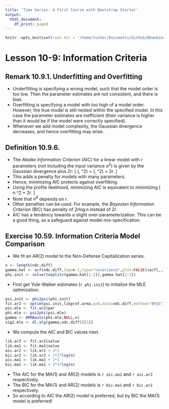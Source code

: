 ```yaml
---
title: 'Time Series: A First Course with Bootstrap Starter'
output:
  html_document:
    df_print: paged
---
```


```r
knitr::opts_knit$set(root.dir = '/home/tucker/Documents/GitHub/BEwebinar/Data')
```

# Lesson 10-9: Information Criteria




## Remark 10.9.1. Underfitting and Overfitting

- Underfitting is specifying a wrong model, such that the model order is too low. Then the parameter estimates are not consistent, and there is bias.
- Overfitting is specifying a model with too high of a model order. However, the true model is still nested within the specified model. In this case the parameter estimates are inefficient (their variance is higher than it would be if the model were correctly specified).
- Whenever we add model complexity, the Gaussian divergence decreases, and hence overfitting may arise.

## Definition 10.9.6.

- The *Akaike Information Criterion* (AIC) for a linear model with $r$ parameters (not including the input variance $\sigma^2$) is given by the Gaussian divergence plus $2r$:
\[
  \mbox{AIC} (\underline{\omega}, \sigma^2) = 
   \mathcal{L} (\underline{\omega}, \sigma^2) + 2r.
\]
- This adds a penalty for models with many parameters.
- Hence, minimizing AIC protects against overfitting.
- Using the profile likelihood, minimizing AIC is equivalent to minimizing
\[
   n \log \widehat{\sigma}^2 + 2r.
\]
- Note that $\widehat{\sigma}^2$ depends on $r$.
- Other penalties can be used. For example, the *Bayesian Information Criterion* (BIC) has penalty of $2r \log n$ instead of $2r$.
- AIC has a tendency towards a slight over-parameterization. This can be a good thing, as a safeguard against model mis-specification.

## Exercise 10.59. Information Criteria Model Comparison 

- We fit an AR(2) model to the Non-Defense Capitalization series.

```r
n <- length(ndc.diff)
gamma.hat <- acf(ndc.diff,lag=n-1,type="covariance",plot=FALSE)$acf[,,1]
phi.init <- solve(toeplitz(gamma.hat[1:2]),gamma.hat[2:3])
```

- First get Yule-Walker estimates (`r phi.init`) to initialize the MLE optimization.

```r
psi.init <- phi2psi(phi.init)
fit.ar2 <- optim(psi.init,likprof.arma,q=0,data=ndc.diff,method="BFGS")
psi.mle <- fit.ar2$par
phi.mle <- psi2phi(psi.mle)
gamma <- ARMAauto(phi.mle,NULL,n)
sig2.mle <- dl.alg(gamma,ndc.diff)[[3]]
```

- We compute the AIC and BIC values next.

```r
lik.ar2 <- fit.ar2$value
lik.ma1 <- fit.ma1$value
aic.ar2 <- lik.ar2 + 2*2
bic.ar2 <- lik.ar2 + 2*2*log(n)
aic.ma1 <- lik.ma1 + 2*1
bic.ma1 <- lik.ma1 + 2*1*log(n)
```

- The AIC for the MA(1) and AR(2) models is `r aic.ma1` and `r aic.ar2` respectively.
- The BIC for the MA(1) and AR(2) models is `r bic.ma1` and `r bic.ar2` respectively.
- So according to AIC the AR(2) model is preferred, but by BIC the MA(1) model is preferred!
